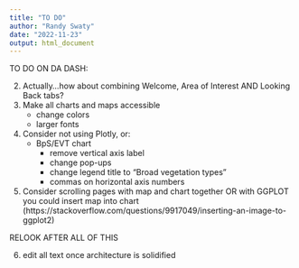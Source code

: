 ```yaml
---
title: "TO DO"
author: "Randy Swaty"
date: "2022-11-23"
output: html_document
---
```



TO DO ON DA DASH:

<!-- 1. remove area of interest tab -->
<!--     * make index (Welcome!) page formatted with a column -->
<!--     * put text from AoI tab on Welcome tab -->
<!--     * put map on AoI on to welcome tab -->
2. Actually...how about combining Welcome, Area of Interest AND Looking Back tabs?
3. Make all charts and maps accessible
    * change colors
    * larger fonts
4. Consider not using Plotly, or:
    * BpS/EVT chart
        * remove vertical axis label
        * change pop-ups 
        * change legend title to "Broad vegetation types"
        * commas on horizontal axis numbers
5. Consider scrolling pages with map and chart together OR with GGPLOT you could insert map into chart (https://stackoverflow.com/questions/9917049/inserting-an-image-to-ggplot2)

RELOOK AFTER ALL OF THIS

6. edit all text once architecture is solidified
        
        
        
        
        